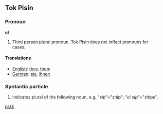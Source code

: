 ==Tok Pisin==

===Pronoun===
'''ol'''

#Third person plural pronoun.  Tok Pisin does not inflect pronouns for cases.

====Translations====

*[[English]]:  [[they]], [[them]]
*[[German]]:  [[sie]], [[ihnen]]

===Syntactic particle===

#indicates plural of the following noun, e.g. "''sip''"="ship"; "''ol sip''"="ships".

[[pl:Ol]]